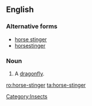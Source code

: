==English==
===Alternative forms===
*[[horse stinger]]
*[[horsestinger]]
===Noun===
{{en-noun|sg=[[horse]]-[[stinger]]}}

# A [[dragonfly]].
[[Category:Insects]]

[[ro:horse-stinger]]
[[ta:horse-stinger]]